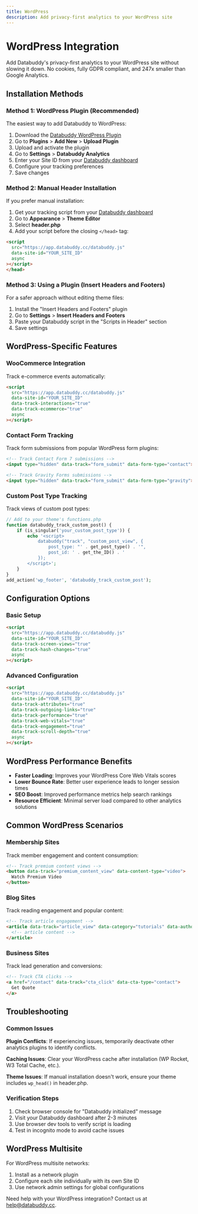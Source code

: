 ```yaml
---
title: WordPress
description: Add privacy-first analytics to your WordPress site
---
```


# WordPress Integration

Add Databuddy's privacy-first analytics to your WordPress site without slowing it down. No cookies, fully GDPR compliant, and 247x smaller than Google Analytics.

## Installation Methods

### Method 1: WordPress Plugin (Recommended)

The easiest way to add Databuddy to WordPress:

1. Download the [Databuddy WordPress Plugin](https://wordpress.org/plugins/databuddy-analytics/)
2. Go to **Plugins** > **Add New** > **Upload Plugin**
3. Upload and activate the plugin
4. Go to **Settings** > **Databuddy Analytics**
5. Enter your Site ID from your [Databuddy dashboard](https://app.databuddy.cc)
6. Configure your tracking preferences
7. Save changes

### Method 2: Manual Header Installation

If you prefer manual installation:

1. Get your tracking script from your [Databuddy dashboard](https://app.databuddy.cc)
2. Go to **Appearance** > **Theme Editor**
3. Select **header.php**
4. Add your script before the closing `</head>` tag:

```html
<script
  src="https://app.databuddy.cc/databuddy.js"
  data-site-id="YOUR_SITE_ID"
  async
></script>
</head>
```

### Method 3: Using a Plugin (Insert Headers and Footers)

For a safer approach without editing theme files:

1. Install the "Insert Headers and Footers" plugin
2. Go to **Settings** > **Insert Headers and Footers**
3. Paste your Databuddy script in the "Scripts in Header" section
4. Save settings

## WordPress-Specific Features

### WooCommerce Integration

Track e-commerce events automatically:

```html
<script
  src="https://app.databuddy.cc/databuddy.js"
  data-site-id="YOUR_SITE_ID"
  data-track-interactions="true"
  data-track-ecommerce="true"
  async
></script>
```

### Contact Form Tracking

Track form submissions from popular WordPress form plugins:

```html
<!-- Track Contact Form 7 submissions -->
<input type="hidden" data-track="form_submit" data-form-type="contact">

<!-- Track Gravity Forms submissions -->
<input type="hidden" data-track="form_submit" data-form-type="gravity">
```

### Custom Post Type Tracking

Track views of custom post types:

```php
// Add to your theme's functions.php
function databuddy_track_custom_post() {
    if (is_singular('your_custom_post_type')) {
        echo '<script>
            databuddy("track", "custom_post_view", {
                post_type: "' . get_post_type() . '",
                post_id: ' . get_the_ID() . '
            });
        </script>';
    }
}
add_action('wp_footer', 'databuddy_track_custom_post');
```

## Configuration Options

### Basic Setup

```html
<script
  src="https://app.databuddy.cc/databuddy.js"
  data-site-id="YOUR_SITE_ID"
  data-track-screen-views="true"
  data-track-hash-changes="true"
  async
></script>
```

### Advanced Configuration

```html
<script
  src="https://app.databuddy.cc/databuddy.js"
  data-site-id="YOUR_SITE_ID"
  data-track-attributes="true"
  data-track-outgoing-links="true"
  data-track-performance="true"
  data-track-web-vitals="true"
  data-track-engagement="true"
  data-track-scroll-depth="true"
  async
></script>
```

## WordPress Performance Benefits

- **Faster Loading**: Improves your WordPress Core Web Vitals scores
- **Lower Bounce Rate**: Better user experience leads to longer session times
- **SEO Boost**: Improved performance metrics help search rankings
- **Resource Efficient**: Minimal server load compared to other analytics solutions

## Common WordPress Scenarios

### Membership Sites

Track member engagement and content consumption:

```html
<!-- Track premium content views -->
<button data-track="premium_content_view" data-content-type="video">
  Watch Premium Video
</button>
```

### Blog Sites

Track reading engagement and popular content:

```html
<!-- Track article engagement -->
<article data-track="article_view" data-category="tutorials" data-author="john-doe">
  <!-- article content -->
</article>
```

### Business Sites

Track lead generation and conversions:

```html
<!-- Track CTA clicks -->
<a href="/contact" data-track="cta_click" data-cta-type="contact">
  Get Quote
</a>
```

## Troubleshooting

### Common Issues

**Plugin Conflicts**: If experiencing issues, temporarily deactivate other analytics plugins to identify conflicts.

**Caching Issues**: Clear your WordPress cache after installation (WP Rocket, W3 Total Cache, etc.).

**Theme Issues**: If manual installation doesn't work, ensure your theme includes `wp_head()` in header.php.

### Verification Steps

1. Check browser console for "Databuddy initialized" message
2. Visit your Databuddy dashboard after 2-3 minutes
3. Use browser dev tools to verify script is loading
4. Test in incognito mode to avoid cache issues

## WordPress Multisite

For WordPress multisite networks:

1. Install as a network plugin
2. Configure each site individually with its own Site ID
3. Use network admin settings for global configurations

Need help with your WordPress integration? Contact us at [help@databuddy.cc](mailto:help@databuddy.cc). 